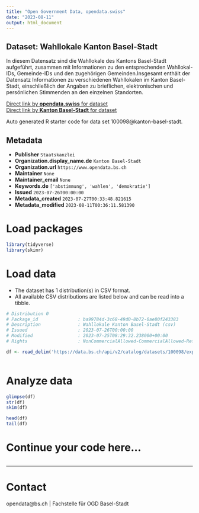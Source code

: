 ```yaml
---
title: "Open Government Data, opendata.swiss"
date: "2023-08-11"
output: html_document
---
```


## Dataset: Wahllokale Kanton Basel-Stadt

In diesem Datensatz sind die Wahllokale des Kantons Basel-Stadt aufgeführt, zusammen mit Informationen zu den entsprechenden Wahllokal-IDs, Gemeinde-IDs und den zugehörigen Gemeinden.Insgesamt enthält der Datensatz Informationen zu verschiedenen Wahllokalen im Kanton Basel-Stadt, einschließlich der Angaben zu brieflichen, elektronischen und persönlichen Stimmenden an den einzelnen Standorten.

[Direct link by **opendata.swiss** for dataset](https://opendata.swiss/de/dataset/wahllokale-kanton-basel-stadt)<br>
[Direct link by **Kanton Basel-Stadt** for dataset](https://data.bs.ch/explore/dataset/100098/)

Auto generated R starter code for data set 100098@kanton-basel-stadt.

## Metadata

- **Publisher** `Staatskanzlei`
- **Organization.display_name.de** `Kanton Basel-Stadt`
- **Organization.url** `https://www.opendata.bs.ch`
- **Maintainer** `None`
- **Maintainer_email** `None`
- **Keywords.de** `['abstimmung', 'wahlen', 'demokratie']`
- **Issued** `2023-07-26T00:00:00`
- **Metadata_created** `2023-07-27T00:33:48.821615`
- **Metadata_modified** `2023-08-11T00:36:11.581390`


# Load packages

```r

library(tidyverse)
library(skimr)

```

# Load data

-   The dataset has 1 distribution(s) in CSV format.
-   All available CSV distributions are listed below and can be read into a tibble.

```r

# Distribution 0
# Package_id               : ba99784d-3c68-49d0-8b72-0ae80f243383
# Description              : Wahllokale Kanton Basel-Stadt (csv)
# Issued                   : 2023-07-26T00:00:00
# Modified                 : 2023-07-25T08:29:32.238000+00:00
# Rights                   : NonCommercialAllowed-CommercialAllowed-ReferenceRequired

df <- read_delim('https://data.bs.ch/api/v2/catalog/datasets/100098/exports/csv')



```

# Analyze data

```r

glimpse(df)
str(df)
skim(df)

head(df)
tail(df)

```

# Continue your code here...

```r

```

------------------------------------------------------------------------

# Contact

opendata@bs.ch | Fachstelle für OGD Basel-Stadt
